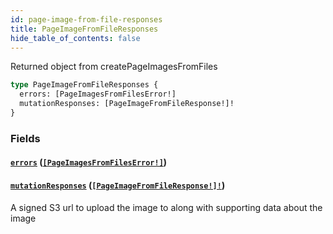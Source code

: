 ```yaml
---
id: page-image-from-file-responses
title: PageImageFromFileResponses
hide_table_of_contents: false
---
```



Returned object from createPageImagesFromFiles

```graphql
type PageImageFromFileResponses {
  errors: [PageImagesFromFilesError!]
  mutationResponses: [PageImageFromFileResponse!]!
}
```


### Fields

#### [`errors`](#) ([`[PageImagesFromFilesError!]`](/developers/demandhq-apis/demand-api/graphql/reference/objects/page-images-from-files-error))




#### [`mutationResponses`](#) ([`[PageImageFromFileResponse!]!`](/developers/demandhq-apis/demand-api/graphql/reference/objects/page-image-from-file-response))

A signed S3 url to upload the image to along with supporting data about the image




